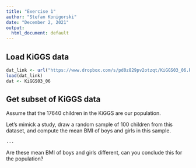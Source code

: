 ```yaml
---
title: "Exercise 1"
author: "Stefan Konigorski"
date: "December 2, 2021"
output:
  html_document: default
---
```


## Load KiGGS data

```r
dat_link <- url("https://www.dropbox.com/s/pd0z829pv2otzqt/KiGGS03_06.RData?dl=1")
load(dat_link)
dat <- KiGGS03_06
```

## Get subset of KiGGS data

Assume that the 17640 children in the KiGGS are our population. 

Let's mimick a study, draw a random sample of 100 children from this dataset, and compute the mean BMI of boys and girls in this sample.

```r
...

```

Are these mean BMI of boys and girls different, can you conclude this for the population?